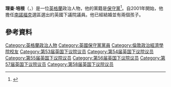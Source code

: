 '''理查·培根'''（{{lang-en|Richard Bacon}}，{{bd|1962年|12月3日}}）是一位[[英格蘭|英格蘭]]政治人物，他的黨籍是[[保守黨_(英國)|保守黨]]<ref>{{Cite web |url=http://www.publicwhip.org.uk/mp.php?mpn=Richard_Bacon&mpc=South_Norfolk |title=The Public Whip - Richard Bacon MP - voting record |accessdate=2016-03-09 |archive-date=2008-12-07 |archive-url=https://web.archive.org/web/20081207095856/http://www.publicwhip.org.uk/mp.php?mpn=Richard_Bacon&mpc=South_Norfolk |dead-url=no }}</ref>。自2001年開始，他擔任[[南諾福克_(英國國會選區)|南諾福克]]選區選出的英國下議院議員。他已經結婚並有兩個孩子。
==參考資料==
{{Reflist}}
{{DEFAULTSORT:Bacon, Richard}}
[[Category:英格蘭政治人物|Category:英格蘭政治人物]]
[[Category:英國保守黨黨員|Category:英國保守黨黨員]]
[[Category:倫敦政治經濟學院校友|Category:倫敦政治經濟學院校友]]
[[Category:第53届英国下议院议员|Category:第53届英国下议院议员]]
[[Category:第54届英国下议院议员|Category:第54届英国下议院议员]]
[[Category:第55届英国下议院议员|Category:第55届英国下议院议员]]
[[Category:第56届英国下议院议员|Category:第56届英国下议院议员]]
[[Category:第57届英国下议院议员|Category:第57届英国下议院议员]]
[[Category:第58届英国下议院议员|Category:第58届英国下议院议员]]